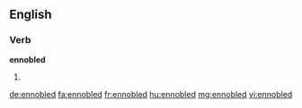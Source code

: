 ==English==

===Verb===
'''ennobled'''

# {{past of|ennoble}}

[[de:ennobled]]
[[fa:ennobled]]
[[fr:ennobled]]
[[hu:ennobled]]
[[mg:ennobled]]
[[vi:ennobled]]